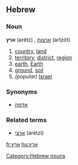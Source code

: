 ==Hebrew==

===Noun===
'''ארץ''' (arétz) {{f}}, [[ארצות]] (artzót) {{p}}

# [[country]], [[land]]
# [[territory]], [[district]], [[region]]
# [[earth]], [[Earth]]
# [[ground]], [[soil]]
#''(popular)'' [[Israel]]

===Synonyms===
*[[אדמה]]

===Related terms===
*[[ארצי]] (arétzi)

[[Category:Hebrew nouns]]

[[fr:ארץ]]
[[hu:ארץ]]